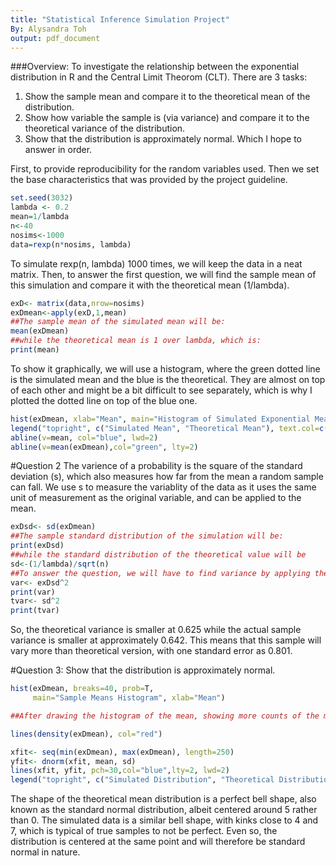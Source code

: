 ```yaml
---
title: "Statistical Inference Simulation Project"
By: Alysandra Toh
output: pdf_document
---
```

###Overview:
To investigate the relationship between the exponential distribution in R and the Central Limit Theorom (CLT). There are 3 tasks: 

1) Show the sample mean and compare it to the theoretical mean of the distribution.
2) Show how variable the sample is (via variance) and compare it to the theoretical variance of the distribution.
3) Show that the distribution is approximately normal.
Which I hope to answer in order.

First, to provide reproducibility for the random variables used. Then we set the base characteristics that was provided by the project guideline.
```r
set.seed(3032)
lambda <- 0.2
mean=1/lambda
n<-40
nosims<-1000
data=rexp(n*nosims, lambda)
```
To simulate rexp(n, lambda) 1000 times, we will keep the data in a neat matrix.
Then, to answer the first question, we will find the sample mean of this simulation and compare it with the theoretical mean (1/lambda).
```r
exD<- matrix(data,nrow=nosims)
exDmean<-apply(exD,1,mean)
##The sample mean of the simulated mean will be:
mean(exDmean)
##while the theoretical mean is 1 over lambda, which is:
print(mean)
```
To show it graphically, we will use a histogram, where the green dotted line is the simulated mean and  the blue is the theoretical. They are almost on top of each other and might be a bit difficult to see separately, which is why I plotted the dotted line on top of the blue one.

```r
hist(exDmean, xlab="Mean", main="Histogram of Simulated Exponential Means", col="grey")
legend("topright", c("Simulated Mean", "Theoretical Mean"), text.col=c("green", "blue"))
abline(v=mean, col="blue", lwd=2)
abline(v=mean(exDmean),col="green", lty=2)
```
#Question 2
The varience of a probability is the square of the standard deviation (s), which also measures how far from the mean a random sample can fall. We use s to measure the variablity of the data as it uses the same unit of measurement as the original variable, and can be applied to the mean.
```r
exDsd<- sd(exDmean)
##The sample standard distribution of the simulation will be:
print(exDsd)
##while the standard distribution of the theoretical value will be
sd<-(1/lambda)/sqrt(n)
##To answer the question, we will have to find variance by applying the formula v=sd^2
var<- exDsd^2
print(var)
tvar<- sd^2
print(tvar)
```
So, the theoretical variance is smaller at 0.625 while the actual sample variance is smaller at approximately 0.642. This means that this sample will vary more than theoretical version, with one standard error as 0.801. 

#Question 3: Show that the distribution is approximately normal.

```r
hist(exDmean, breaks=40, prob=T,
     main="Sample Means Histogram", xlab="Mean")

##After drawing the histogram of the mean, showing more counts of the means than the above histogram, we will fill it with the ext-rapolated distribution lines, for both the sample as well as the theoretical.

lines(density(exDmean), col="red")

xfit<- seq(min(exDmean), max(exDmean), length=250)
yfit<- dnorm(xfit, mean, sd)
lines(xfit, yfit, pch=30,col="blue",lty=2, lwd=2)
legend("topright", c("Simulated Distribution", "Theoretical Distribution"), text.col=c("red", "blue"))

```

The shape of the theoretical mean distribution is a perfect bell shape, also known as the standard normal distribution, albeit centered around 5 rather than 0. The simulated data is a similar bell shape, with kinks close to 4 and 7, which is typical of true samples to not be perfect. Even so, the distribution is centered at the same point and will therefore be standard normal in nature. 

